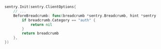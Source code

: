 ```go
sentry.Init(sentry.ClientOptions{
	// ...
	BeforeBreadcrumb: func(breadcrumb *sentry.Breadcrumb, hint *sentry.BreadcrumbHint) *sentry.Breadcrumb {
		if breadcrumb.Category == "auth" {
			return nil
		}
		return breadcrumb
	},
})
```
